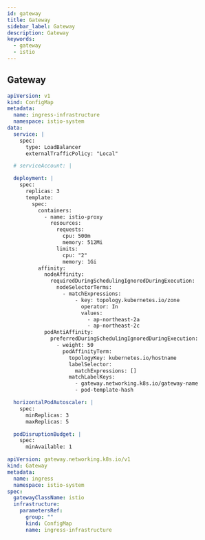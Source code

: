 ```yaml
---
id: gateway
title: Gateway
sidebar_label: Gateway
description: Gateway
keywords:
  - gateway
  - istio
---
```


## Gateway

```yaml
apiVersion: v1
kind: ConfigMap
metadata:
  name: ingress-infrastructure
  namespace: istio-system
data:
  service: |
    spec:
      type: LoadBalancer
      externalTrafficPolicy: "Local"

  # serviceAccount: |

  deployment: |
    spec:
      replicas: 3
      template:
        spec:
          containers:
            - name: istio-proxy
              resources:
                requests:
                  cpu: 500m
                  memory: 512Mi
                limits:
                  cpu: "2"
                  memory: 1Gi
          affinity:
            nodeAffinity:
              requiredDuringSchedulingIgnoredDuringExecution:
                nodeSelectorTerms:
                  - matchExpressions:
                      - key: topology.kubernetes.io/zone
                        operator: In
                        values:
                          - ap-northeast-2a
                          - ap-northeast-2c
            podAntiAffinity:
              preferredDuringSchedulingIgnoredDuringExecution:
                - weight: 50
                  podAffinityTerm:
                    topologyKey: kubernetes.io/hostname
                    labelSelector:
                      matchExpressions: []
                    matchLabelKeys:
                      - gateway.networking.k8s.io/gateway-name
                      - pod-template-hash

  horizontalPodAutoscaler: |
    spec:
      minReplicas: 3
      maxReplicas: 5

  podDisruptionBudget: |
    spec:
      minAvailable: 1
```

```yaml
apiVersion: gateway.networking.k8s.io/v1
kind: Gateway
metadata:
  name: ingress
  namespace: istio-system
spec:
  gatewayClassName: istio
  infrastructure:
    parametersRef:
      group: ""
      kind: ConfigMap
      name: ingress-infrastructure
```
